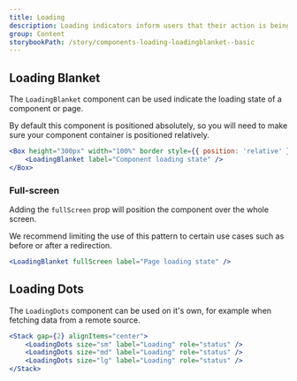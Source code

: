 ```yaml
---
title: Loading
description: Loading indicators inform users that their action is being processed.
group: Content
storybookPath: /story/components-loading-loadingblanket--basic
---
```


## Loading Blanket

The `LoadingBlanket` component can be used indicate the loading state of a component or page.

By default this component is positioned absolutely, so you will need to make sure your component container is positioned relatively.

```jsx live
<Box height="300px" width="100%" border style={{ position: 'relative' }}>
	<LoadingBlanket label="Component loading state" />
</Box>
```

### Full-screen

Adding the `fullScreen` prop will position the component over the whole screen.

We recommend limiting the use of this pattern to certain use cases such as before or after a redirection.

```jsx
<LoadingBlanket fullScreen label="Page loading state" />
```

## Loading Dots

The `LoadingDots` component can be used on it's own, for example when fetching data from a remote source.

```jsx live
<Stack gap={2} alignItems="center">
	<LoadingDots size="sm" label="Loading" role="status" />
	<LoadingDots size="md" label="Loading" role="status" />
	<LoadingDots size="lg" label="Loading" role="status" />
</Stack>
```

